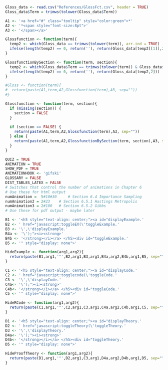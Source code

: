 
```r
Gloss_data <- read.csv("References/GlossFct.csv", header = TRUE)
Gloss_data$Term = trimws(tolower(Gloss_data$Term))

A1 <- '<a href="#" class="tooltip" style="color:green">*'
A2 <- '*<span style="font-size:8pt">'
A3 <- '</span></a>'

Glossfunction <- function(term){
  temp2 <- which(Gloss_data == trimws(tolower(term)), arr.ind = TRUE)
  ifelse(length(temp2) == 0, return(''), return(Gloss_data[temp2[[1]],2]))
}

GlossfunctionBySection <- function(term, section){
  temp2 <- which(Gloss_data$Term == trimws(tolower(term)) & Gloss_data$Section == section)
  ifelse(length(temp2) == 0, return(''), return(Gloss_data[temp2,2]))
}

#Gloss <- function(term){
#  return(paste(A1,term,A2,Glossfunction(term),A3, sep=""))
#}

Glossfunction <- function(term, section){
  if (missing(section)) {
    section = FALSE
  }
  
  if (section == FALSE) {
    return(paste(A1,term,A2,Glossfunction(term),A3, sep=""))
  } else {
    return(paste(A1,term,A2,GlossfunctionBySection(term, section),A3, sep=""))
  }
}

```

```r
QUIZ = TRUE
ANIMATION = TRUE
SHOW_PDF = TRUE
ANIMATIONHOOK <- 'gifski'
GLOSSARY = FALSE
DIST_TABLES_LATEX = FALSE
# Switches that control the number of animations in Chapter 6
# Use these for html output
numAnimation =  5#10#30     # Section 6.4 Importance Sampling
numAnimation2 = 2#23    # Section 6.5.1 Hastings Metropolis 
numAnimation3 = 2#100   # Section 6.5.2 Gibbs
# Use these for pdf output - maybe later

```


```r
B1 <- '<h5 style="text-align: center;"><a id="displayExample.'
B2 <- ' href="javascript:toggleEX(\'toggleExample.'
B3 <- '\',\'displayExample.'
B4a <- '\');"><i><strong>'
B4b <- '</strong></i></a> </h5><div id="toggleExample.'
B5 <- '" style="display: none">'

HideExample <- function(arg1,arg2){
  return(paste(B1,arg1,'"',B2,arg1,B3,arg1,B4a,arg2,B4b,arg1,B5, sep=""))
} 

C1 <- '<h5 style="text-align: center;"><a id="displayCode.'
C2 <- ' href="javascript:togglecode(\'toggleCode.'
C3 <- '\',\'displayCode.'
C4a<- '\');"><i><strong>'
C4b<- '</strong></i></a> </h5><div id="toggleCode.'
C5 <- '" style="display: none">'

HideRCode <- function(arg1,arg2){
  return(paste(C1,arg1,'"',C2,arg1,C3,arg1,C4a,arg2,C4b,arg1,C5, sep=""))
}

D1 <- '<h5 style="text-align: center;"><a id="displayTheory.'
D2 <- ' href="javascript:toggleTheory(\'toggleTheory.'
D3 <- '\',\'displayTheory.'
D4a<- '\');"><i><strong>'
D4b<- '</strong></i></a> </h5><div id="toggleTheory.'
D5 <- '" style="display: none">'

HideProofTheory <- function(arg1,arg2){
  return(paste(D1,arg1,'"',D2,arg1,C3,arg1,D4a,arg2,D4b,arg1,D5, sep=""))
}

```

